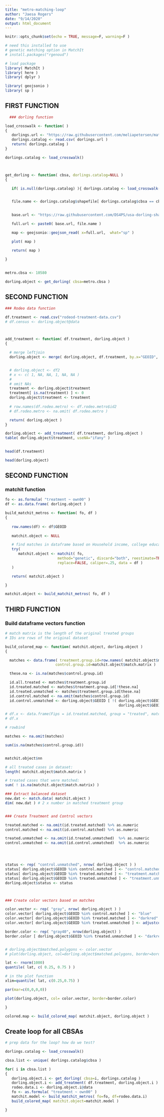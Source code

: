 ```yaml
---
title: "metro-matching-loop"
author: "Jaesa Rogers"
date: "9/14/2020"
output: html_document
---
```


```r
knitr::opts_chunk$set(echo = TRUE, message=F, warning=F )
```


```r
# need this installed to use
# genetic matching option in MatchIt
# install.packages("rgenoud")

# load package 
library( MatchIt )
library( here )
library( dplyr )

library( geojsonio )
library( sp )
```


## FIRST FUNCTION

```r

  ### dorling function

load_crosswalk <- function( )
{
   dorlings.url <- "https://raw.githubusercontent.com/meliapetersen/matching-project/master/data/cbsa-names-and-shapefiles.csv"
   dorlings.catalog <- read.csv( dorlings.url )
   return( dorlings.catalog )
}

dorlings.catalog <- load_crosswalk()



get_dorling <- function( cbsa, dorlings.catalog=NULL )
{

   if( is.null(dorlings.catalog) ){ dorlings.catalog <- load_crosswalk() }


   file.name <- dorlings.catalog$shapefile[ dorlings.catalog$cbsa == cbsa ]
 

   base.url <- "https://raw.githubusercontent.com/DS4PS/usa-dorling-shapefiles/master/maps/metros-dorling/"

   full.url <- paste0( base.url, file.name )

   map <- geojsonio::geojson_read( x=full.url,  what="sp" )

   plot( map )

   return( map )
   
}

  
metro.cbsa <- 10580

dorling.object <- get_dorling( cbsa=metro.cbsa )


```

## SECOND FUNCTION

```r

### Rodeo data function 

df.treatment <- read.csv("rodeod-treatment-data.csv")
# df.census <- dorling.object@data



add_treatment <- function( df.treatment, dorling.object )
{

  # merge leftjoin
  dorling.object <- merge( dorling.object, df.treatment, by.x="GEOID", by.y="id2", all.x=TRUE )


  # dorling.object <- df2
  # x <- c( 1, NA, NA, 1, NA, NA )
  # 
  # omit NAs
  treatment <- dorling.object$treatment 
  treatment[ is.na(treatment) ] <- 0
  dorling.object$treatment <- treatment
 
  # row.names(df.rodeo.metro) <- df.rodeo.metro$id2    
  # df.rodeo.metro <- na.omit( df.rodeo.metro )

  return( dorling.object )
}

dorling.object <- add_treatment( df.treatment, dorling.object ) 
table( dorling.object$treatment, useNA="ifany" )
  
```


```r
head(df.treatment)
```


```r
head(dorling.object)

```
## SECOND FUNCTION

### matchit function 
```r

fo <- as.formula( "treatment ~ own00" )
df <- as.data.frame( dorling.object )

build_matchit_metros <- function( fo, df )
{
   
   row.names(df) <- df$GEOID
   
   matchit.object <- NULL

   # find matches in dataframe based on Household income, college education, and whiteness 
   try(   
      matchit.object <- matchit( fo, 
                        method="genetic", discard="both", reestimate=TRUE,
                        replace=FALSE, caliper=.25, data = df )
   )

   return( matchit.object )

}

```

```r
matchit.object <- build_matchit_metros( fo, df ) 
```


## THIRD FUNCTION

### Build dataframe vectors function

```r
# match matrix is the length of the original treated groups
# IDs are rows of the original dataset

build_colored_map <- function( matchit.object, dorling.object )
{

  matches <- data.frame( treatment.group.id=row.names( matchit.object$match.matrix), 
                       control.group.id=matchit.object$match.matrix )

  these.na <- is.na(matches$control.group.id)

  id.all.treated <- matches$treatment.group.id 
  id.treated.matched <- matches$treatment.group.id[!these.na]
  id.treated.unmatched <- matches$treatment.group.id[these.na]
  id.control.matched <- na.omit(matches$control.group.id)
  id.control.unmatched <- dorling.object$GEOID [ !( dorling.object$GEOID %in% id.all.treated | 
                                                    dorling.object$GEOID %in% id.control.matched ) ]

# df.x <- data.frame(Fips = id.treated.matched, group = "treated", matched = TRUE)
# df.x

# rowbind

matches <- na.omit(matches)

sum(is.na(matches$control.group.id))


matchit.object$nn

# all treated cases in dataset:
length( matchit.object$match.matrix )

# treated cases that were matched: 
sum( ! is.na(matchit.object$match.matrix) )

### Extract balanced dataset 
new.dat <- match.data( matchit.object )
dim( new.dat ) # 2 x number in matched treatment group


### Create Treatment and Control vectors

treated.matched <- na.omit(id.treated.matched) %>% as.numeric
control.matched <- na.omit(id.control.matched) %>% as.numeric

treated.unmatched <- na.omit(id.treated.unmatched)  %>% as.numeric
control.unmatched <- na.omit(id.control.unmatched)  %>% as.numeric




status <- rep( "control.unmatched", nrow( dorling.object ) )
status[ dorling.object$GEOID %in% control.matched ] <- "control.matched"
status[ dorling.object$GEOID %in% treated.matched ] <- "treatment.matched"
status[ dorling.object$GEOID %in% treated.unmatched ] <- "treatment.unmatched"
dorling.object$status <- status



### Create color vectors based on matches

color.vector <- rep( "gray", nrow( dorling.object ) )
color.vector[ dorling.object$GEOID %in% control.matched ] <- "blue"
color.vector[ dorling.object$GEOID %in% treated.matched ] <- "darkred"
color.vector[ dorling.object$GEOID %in% treated.unmatched ] <- adjustcolor( "darkred", alpha.f = 0.4 )

border.color <- rep( "gray40", nrow(dorling.object) )
border.color [ dorling.object$GEOID %in% treated.unmatched ] <- "darkred"


# dorling.object$matched.polygons <- color.vector
# plot(dorling.object, col=dorling.object$matched.polygons, border=border.color)

lat <- rnorm(1000)
quantile( lat, c( 0.25, 0.75 ) )

# in the plot function
xlim=quantile( lat, c(0.25,0.75) )

par(mar=c(0,0,0,0))

plot(dorling.object, col= color.vector, border=border.color)

}

```

```r
colored.map <- build_colored_map( matchit.object, dorling.object )
```

## Create loop for all CBSAs 

```r

# prep data for the loop? how do we test? 

dorlings.catalog <- load_crosswalk()

cbsa.list <- unique( dorlings.catalog$cbsa )

for( i in cbsa.list )
{
   dorling.object.i <- get_dorling( cbsa=i, dorlings.catalog )
   dorling.object.i <- add_treatment( df.treatment, dorling.object.i )
   rodeo.data.i <- dorling.object.i@data
   fo <- as.formula( "treatment ~ own00" )
   matchit.model <- build_matchit_metros( fo=fo, df=rodeo.data.i)
   build_colored_map( matchit.object=matchit.model )

}


```




